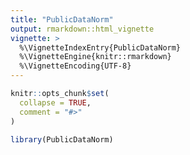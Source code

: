 ```yaml
---
title: "PublicDataNorm"
output: rmarkdown::html_vignette
vignette: >
  %\VignetteIndexEntry{PublicDataNorm}
  %\VignetteEngine{knitr::rmarkdown}
  %\VignetteEncoding{UTF-8}
---
```


```r
knitr::opts_chunk$set(
  collapse = TRUE,
  comment = "#>"
)
```

```r
library(PublicDataNorm)
```
